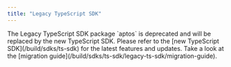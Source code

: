 ```yaml
---
title: "Legacy TypeScript SDK"
---
```



<Aside emoji="🚨" type="danger">
  The Legacy TypeScript SDK package `aptos` is deprecated and will be replaced by the new TypeScript SDK. Please refer to the [new TypeScript SDK](/build/sdks/ts-sdk) for the latest features and updates.  Take a look at the [migration guide](/build/sdks/ts-sdk/legacy-ts-sdk/migration-guide).
</Aside>
